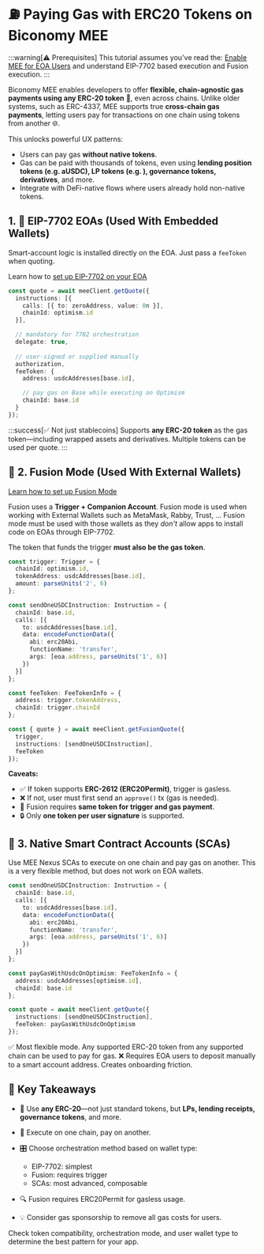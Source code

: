 # ⛽️ Paying Gas with ERC20 Tokens on Biconomy MEE 

:::warning[⚠️ Prerequisites]
This tutorial assumes you've read the:
[Enable MEE for EOA Users](/new/getting-started/enable-mee-eoa-users) and understand 
EIP-7702 based execution and Fusion execution.
:::

Biconomy MEE enables developers to offer **flexible, chain-agnostic gas payments using any ERC-20 token** 🔗,
even across chains. Unlike older systems, such as ERC-4337, MEE supports true **cross-chain gas payments**, letting users pay for transactions on one chain using tokens from another 🌐.

This unlocks powerful UX patterns:

* Users can pay gas **without native tokens**.
* Gas can be paid with thousands of tokens, even using **lending position tokens (e.g. aUSDC), LP tokens (e.g. ), governance tokens, derivatives**, and more.
* Integrate with DeFi-native flows where users already hold non-native tokens.

## 1. 🔐 EIP-7702 EOAs (Used With Embedded Wallets) 

Smart-account logic is installed directly on the EOA. Just pass a `feeToken` when quoting.

Learn how to [set up EIP-7702 on your EOA](/new/getting-started/enable-mee-eoa-7702)

```ts
const quote = await meeClient.getQuote({
  instructions: [{
    calls: [{ to: zeroAddress, value: 0n }],
    chainId: optimism.id
  }],

  // mandatory for 7702 orchestration
  delegate: true,  
  
  // user-signed or supplied manually
  authorization,      
  feeToken: {
    address: usdcAddresses[base.id],

    // pay gas on Base while executing on Optimism
    chainId: base.id  
  }
});
```

:::success[✅ Not just stablecoins]
 Supports **any ERC-20 token** as the gas token—including wrapped assets and derivatives. Multiple tokens can be used per quote.
:::

## 🧪 2. Fusion Mode (Used With External Wallets) 

[Learn how to set up Fusion Mode](/new/getting-started/enable-mee-eoa-fusion)

Fusion uses a **Trigger + Companion Account**. Fusion mode is used when working with External Wallets
such as MetaMask, Rabby, Trust, ... Fusion mode must be used with those wallets as they *don't* allow apps
to install code on EOAs through EIP-7702.

The token that funds the trigger **must also be the gas token**.

```ts
const trigger: Trigger = {
  chainId: optimism.id,
  tokenAddress: usdcAddresses[base.id],
  amount: parseUnits('2', 6)
};

const sendOneUSDCInstruction: Instruction = {
  chainId: base.id,
  calls: [{
    to: usdcAddresses[base.id],
    data: encodeFunctionData({
      abi: erc20Abi,
      functionName: 'transfer',
      args: [eoa.address, parseUnits('1', 6)]
    })
  }]
};

const feeToken: FeeTokenInfo = {
  address: trigger.tokenAddress,
  chainId: trigger.chainId
};

const { quote } = await meeClient.getFusionQuote({
  trigger,
  instructions: [sendOneUSDCInstruction],
  feeToken
});
```

**Caveats:**

* ✅ If token supports **ERC-2612 (ERC20Permit)**, trigger is gasless.
* ❌ If not, user must first send an `approve()` tx (gas is needed).
* 🔁 Fusion requires **same token for trigger and gas payment**.
* 🔒 Only **one token per user signature** is supported.

## 🧠 3. Native Smart Contract Accounts (SCAs) 

Use MEE Nexus SCAs to execute on one chain and pay gas on another. This is a very 
flexible method, but does not work on EOA wallets.

```ts
const sendOneUSDCInstruction: Instruction = {
  chainId: base.id,
  calls: [{
    to: usdcAddresses[base.id],
    data: encodeFunctionData({
      abi: erc20Abi,
      functionName: 'transfer',
      args: [eoa.address, parseUnits('1', 6)]
    })
  }]
};

const payGasWithUsdcOnOptimism: FeeTokenInfo = {
  address: usdcAddresses[optimism.id],
  chainId: base.id
};

const quote = await meeClient.getQuote({
  instructions: [sendOneUSDCInstruction],
  feeToken: payGasWithUsdcOnOptimism
});
```

✅ Most flexible mode. Any supported ERC-20 token from any supported chain can be used to pay for gas.
❌ Requires EOA users to deposit manually to a smart account address. Creates onboarding friction.

## 🧾 Key Takeaways 

* 🧠 Use **any ERC-20**—not just standard tokens, but **LPs, lending receipts, governance tokens**, and more.
* 🔄 Execute on one chain, pay on another.
* 🎛 Choose orchestration method based on wallet type:

  * EIP-7702: simplest
  * Fusion: requires trigger
  * SCAs: most advanced, composable
* 🔍 Fusion requires ERC20Permit for gasless usage.
* 💡 Consider gas sponsorship to remove all gas costs for users.

Check token compatibility, orchestration mode, and user wallet type to determine the best pattern for your app.

